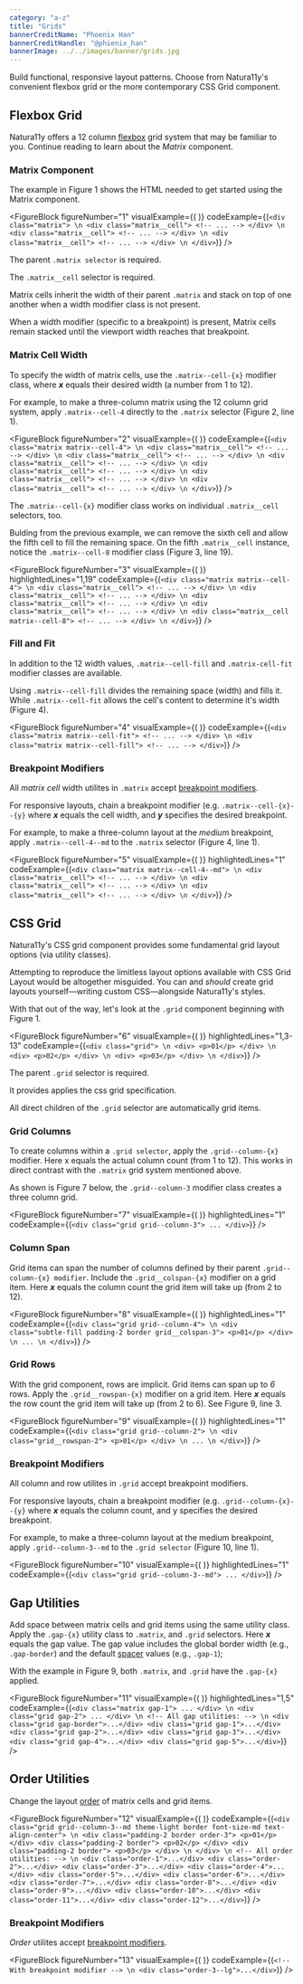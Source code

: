 ```yaml
---
category: "a-z"
title: "Grids"
bannerCreditName: "Phoenix Han"
bannerCreditHandle: "@phienix_han" 
bannerImage: ../../images/banner/grids.jpg
---
```



<TextBlock>

Build functional, responsive layout patterns. Choose from Natura11y's convenient flexbox grid or the more contemporary CSS Grid component.

</TextBlock>

<Divider id="matrix-flexbox-grid" />

<TextBlock>

## Flexbox Grid

Natura11y offers a 12 column <a href="https://developer.mozilla.org/en-US/docs/Learn/CSS/CSS_layout/Flexbox" target="_blank">flexbox</a> grid system that may be familiar to you. Continue reading to learn about the *Matrix* component.

</TextBlock>

<MatrixExample />

<TextBlock>

### Matrix Component

The example in Figure 1 shows the HTML needed to get started using the Matrix component.

</TextBlock>

<FigureBlock
    figureNumber="1"
    visualExample={(
        <MatrixStack />
    )}
    codeExample={(`
        <div class="matrix"> \n
            <div class="matrix__cell">
                <!-- ... -->
            </div> \n
            <div class="matrix__cell">
                <!-- ... -->
            </div> \n
            <div class="matrix__cell">
                <!-- ... -->
            </div> \n
        </div>
    `)}
/>

<TableLineDescBlock targetFigure="1">

<TableLineDescRow lines="1">

The parent `.matrix selector` is required.

</TableLineDescRow>

<TableLineDescRow lines="3">

The `.matrix__cell` selector is required.

Matrix cells inherit the width of their parent `.matrix` and stack on top of one another when a width modifier class is not present.

When a width modifier (specific to a breakpoint) is present, Matrix cells remain stacked until the viewport width reaches that breakpoint.

</TableLineDescRow>

</TableLineDescBlock>

<TextBlock>

### Matrix Cell Width

To specify the width of matrix cells, use the `.matrix--cell-{x}` modifier class, where ***x*** equals their desired width (a number from 1 to 12).

For example, to make a three-column matrix using the 12 column grid system, apply `.matrix--cell-4` directly to the `.matrix` selector (Figure 2, line 1).

</TextBlock>

<FigureBlock
    figureNumber="2"
    visualExample={(
        <MatrixCellWidth />
    )}
    codeExample={(`
        <div class="matrix matrix--cell-4"> \n
            <div class="matrix__cell">
                <!-- ... -->
            </div> \n
            <div class="matrix__cell">
                <!-- ... -->
            </div> \n
            <div class="matrix__cell">
                <!-- ... -->
            </div> \n
            <div class="matrix__cell">
                <!-- ... -->
            </div> \n
            <div class="matrix__cell">
                <!-- ... -->
            </div> \n
            <div class="matrix__cell">
                <!-- ... -->
            </div> \n
        </div>
    `)}
/>

<TextBlock>

The `.matrix--cell-{x}` modifier class works on individual `.matrix__cell` selectors, too.

Bulding from the previous example, we can remove the sixth cell and allow the fifth cell to fill the remaining space. On the fifth `.matrix__cell` instance, notice the `.matrix--cell-8` modifier class (Figure 3, line 19).

</TextBlock>

<FigureBlock
    figureNumber="3"
    visualExample={(
        <MatrixCellWidthChild />
    )}
    highlightedLines="1,19"
    codeExample={(`
        <div class="matrix matrix--cell-4"> \n
            <div class="matrix__cell">
                <!-- ... -->
            </div> \n
            <div class="matrix__cell">
                <!-- ... -->
            </div> \n
            <div class="matrix__cell">
                <!-- ... -->
            </div> \n
            <div class="matrix__cell">
                <!-- ... -->
            </div> \n
            <div class="matrix__cell matrix--cell-8">
                <!-- ... -->
            </div> \n
        </div>
    `)}
/>

<TextBlock>

### Fill and Fit

In addition to the 12 width values, `.matrix--cell-fill` and `.matrix-cell-fit` modifier classes are available.

Using `.matrix--cell-fill` divides the remaining space (width) and fills it. While `.matrix--cell-fit` allows the cell's content to determine it's width (Figure 4).

</TextBlock>

<FigureBlock
    figureNumber="4"
    visualExample={(
        <MatrixFitAndFill />
    )}
    codeExample={(`
        <div class="matrix matrix--cell-fit">
            <!-- ... -->
        </div> \n
        <div class="matrix matrix--cell-fill">
            <!-- ... -->
        </div>
    `)}
/>

<TextBlock>

### Breakpoint Modifiers

All *matrix cell* width utilites in `.matrix` accept <a href="/docs/breakpoints/#breakpointModifiers">breakpoint modifiers</a>.

For responsive layouts, chain a breakpoint modifier (e.g. `.matrix--cell-{x}--{y}` where ***x*** equals the cell width, and ***y*** specifies the desired breakpoint.

For example, to make a three-column layout at the *medium* breakpoint, apply `.matrix--cell-4--md` to the `.matrix` selector (Figure 4, line 1).

</TextBlock>

<FigureBlock
    figureNumber="5"
    visualExample={(
        <MatrixCellWidthBreakpoints />
    )}
    highlightedLines="1"
    codeExample={(`
        <div class="matrix matrix--cell-4--md"> \n
            <div class="matrix__cell">
                <!-- ... -->
            </div> \n
            <div class="matrix__cell">
                <!-- ... -->
            </div> \n
            <div class="matrix__cell">
                <!-- ... -->
            </div> \n
        </div>
    `)}
/>

<Divider id="cssGrid" />

<TextBlock>

## CSS Grid

Natura11y's CSS grid component provides some fundamental grid layout options (via utility classes).

</TextBlock>

<GridExample />

<TextBlock>

Attempting to reproduce the limitless layout options available with CSS Grid Layout would be altogether misguided. You can and *should* create grid layouts yourself—writing custom CSS—alongside Natura11y's styles.

With that out of the way, let's look at the `.grid` component beginning with Figure 1.

</TextBlock>

<FigureBlock
    figureNumber="6"
    visualExample={(
        <GridStack />
    )}
    highlightedLines="1,3-13"
    codeExample={(`
        <div class="grid"> \n
            <div>
                <p>01</p>
            </div> \n
            <div>
                <p>02</p>
            </div> \n
            <div>
                <p>03</p>
            </div> \n
        </div>
    `)}
/>

<TableLineDescBlock targetFigure="6">

<TableLineDescRow lines="1">

The parent `.grid` selector is required.

It provides applies the css grid specification.

</TableLineDescRow>

<TableLineDescRow lines="3-13">

All direct children of the `.grid` selector are automatically grid items.

</TableLineDescRow>

</TableLineDescBlock>

<TextBlock>

### Grid Columns

To create columns within a `.grid selector`, apply the `.grid--column-{x}` modifier. Here x equals the actual column count (from 1 to 12). This works in direct contrast with the `.matrix` grid system mentioned above.

As shown is Figure 7 below, the `.grid--column-3` modifier class creates a three column grid.

</TextBlock>

<FigureBlock
    figureNumber="7"
    visualExample={(
        <GridColumnWidth />
    )}
    highlightedLines="1"
    codeExample={(`
        <div class="grid grid--column-3">
            ...
        </div>
    `)}
/>

<TextBlock>

### Column Span

Grid items can span the number of columns defined by their parent `.grid--column-{x} modifier`. Include the `.grid__colspan-{x}` modifier on a grid item. Here ***x*** equals the column count the grid item will take up (from 2 to 12).

</TextBlock>

<FigureBlock
    figureNumber="8"
    visualExample={(
        <GridColumnSpan />
    )}
    highlightedLines="1"
    codeExample={(`
        <div class="grid grid--column-4"> \n
            <div class="subtle-fill padding-2 border grid__colspan-3">
                <p>01</p>
            </div> \n
            ... \n
        </div>
    `)}
/>

<TextBlock>

### Grid Rows

With the grid component, rows are implicit. Grid items can span up to *6* rows. Apply the `.grid__rowspan-{x}` modifier on a grid item. Here ***x*** equals the row count the grid item will take up (from 2 to 6). See Figure 9, line 3.

</TextBlock>

<FigureBlock
    figureNumber="9"
    visualExample={(
        <GridRowSpan />
    )}
    highlightedLines="1"
    codeExample={(`
        <div class="grid grid--column-2"> \n
            <div class="grid__rowspan-2">
                <p>01</p>
            </div> \n
            ... \n
        </div>
    `)}
/>

<TextBlock>

### Breakpoint Modifiers

All column and row utilites in `.grid` accept breakpoint modifiers.

For responsive layouts, chain a breakpoint modifier (e.g. `.grid--column-{x}--{y}` where ***x*** equals the column count, and y specifies the desired breakpoint.

For example, to make a three-column layout at the medium breakpoint, apply `.grid--column-3--md` to the `.grid selector` (Figure 10, line 1).

</TextBlock>

<FigureBlock
    figureNumber="10"
    visualExample={(
        <GridColumnWidthBreakpoints />
    )}
    highlightedLines="1"
    codeExample={(`
        <div class="grid grid--column-3--md">
            ...
        </div>
    `)}
/>


<Divider id="gapUtilities" />

<TextBlock>

## Gap Utilities

Add space between matrix cells and grid items using the same utility class. Apply the `.gap-{x}` utility class to `.matrix`, and `.grid` selectors. Here <em><strong>x</strong></em> equals the gap value. The gap value includes the global border width (e.g., `.gap-border`) and the default <a href="#1">spacer</a> values (e.g., `.gap-1`);

With the example in Figure 9, both `.matrix`, and `.grid` have the `.gap-{x}` applied.

</TextBlock>

<FigureBlock
    figureNumber="11"
    visualExample={(
        <Gap />
    )}
    highlightedLines="1,5"
    codeExample={(`
        <div class="matrix gap-1">
            ...
        </div> \n
        <div class="grid gap-2">
            ...
        </div> \n
        <!-- All gap utilities: --> \n
        <div class="grid gap-border">...</div>
        <div class="grid gap-1">...</div>
        <div class="grid gap-2">...</div>
        <div class="grid gap-3">...</div>
        <div class="grid gap-4">...</div>
        <div class="grid gap-5">...</div>
    `)}
/>

<Divider id="order-utilities" />

<TextBlock>

## Order Utilities

Change the layout <a href="https://developer.mozilla.org/en-US/docs/Web/CSS/order" target="_blank">order</a> of matrix cells and grid items. 

</TextBlock>

<FigureBlock
    figureNumber="12"
    visualExample={(
        <Order />
    )}
    codeExample={(`
        <div class="grid grid--column-3--md theme-light border font-size-md text-align-center"> \n
            <div class="padding-2 border order-3">
                <p>01</p>
            </div>
            <div class="padding-2 border">
                <p>02</p>
            </div>
            <div class="padding-2 border">
                <p>03</p>
            </div> \n
        </div> \n
        <!-- All order utilities: --> \n
        <div class="order-1">...</div>
        <div class="order-2">...</div>
        <div class="order-3">...</div>
        <div class="order-4">...</div>
        <div class="order-5">...</div>
        <div class="order-6">...</div>
        <div class="order-7">...</div>
        <div class="order-8">...</div>
        <div class="order-9">...</div>
        <div class="order-10">...</div>
        <div class="order-11">...</div>
        <div class="order-12">...</div>
    `)}
/>

<TextBlock>

### Breakpoint Modifiers

*Order* utilites accept <a href="/docs/breakpoints/#breakpointModifiers">breakpoint modifiers</a>.

</TextBlock>

<FigureBlock
    figureNumber="13"
    visualExample={(
        <OrderBreakpoints />
    )}
    codeExample={(`
        <!-- With breakpoint modifier --> \n
        <div class="order-3--lg">...</div>
    `)}
/>
